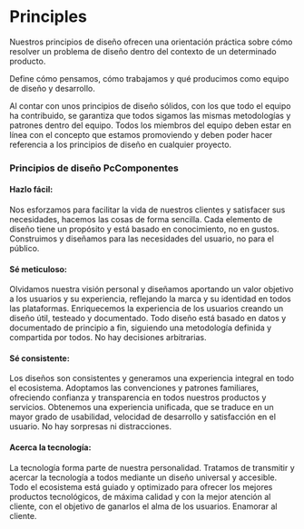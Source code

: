 
<Meta title='Overview/Principles' />

# Principles

Nuestros principios de diseño ofrecen una orientación práctica sobre cómo resolver un problema de diseño dentro del contexto de un determinado producto.

Define cómo pensamos, cómo trabajamos y qué producimos como equipo de diseño y desarrollo.

Al contar con unos principios de diseño sólidos, con los que todo el equipo ha contribuido, se garantiza que todos sigamos las mismas metodologías y patrones dentro del equipo. Todos los miembros del equipo deben estar en línea con el concepto que estamos promoviendo y deben poder hacer referencia a los principios de diseño en cualquier proyecto.

### Principios de diseño PcComponentes

#### Hazlo fácil:

Nos esforzamos para facilitar la vida de nuestros clientes y satisfacer sus necesidades, hacemos las cosas de forma sencilla. Cada elemento de diseño tiene un propósito y está basado en conocimiento, no en gustos. Construimos y diseñamos para las necesidades del usuario, no para el público.

#### Sé meticuloso:

Olvidamos nuestra visión personal y diseñamos aportando un valor objetivo a los usuarios y su experiencia, reflejando la marca y su identidad en todos las plataformas. Enriquecemos la experiencia de los usuarios creando un diseño útil, testeado y documentado. Todo diseño está basado en datos y documentado de principio a fin, siguiendo una metodología definida y compartida por todos. No hay decisiones arbitrarias.

#### Sé consistente:

Los diseños son consistentes y generamos una experiencia integral en todo el ecosistema. Adoptamos las convenciones y patrones familiares, ofreciendo confianza y transparencia en todos nuestros productos y servicios. Obtenemos una experiencia unificada, que se traduce en un mayor grado de usabilidad, velocidad de desarrollo y satisfacción en el usuario. No hay sorpresas ni distracciones.

#### Acerca la tecnología:

La tecnología forma parte de nuestra personalidad. Tratamos de transmitir y acercar la tecnología a todos mediante un diseño universal y accesible. Todo el ecosistema está guiado y optimizado para ofrecer los mejores productos tecnológicos, de máxima calidad y con la mejor atención al cliente, con el objetivo de ganarlos el alma de los usuarios. Enamorar al cliente.

